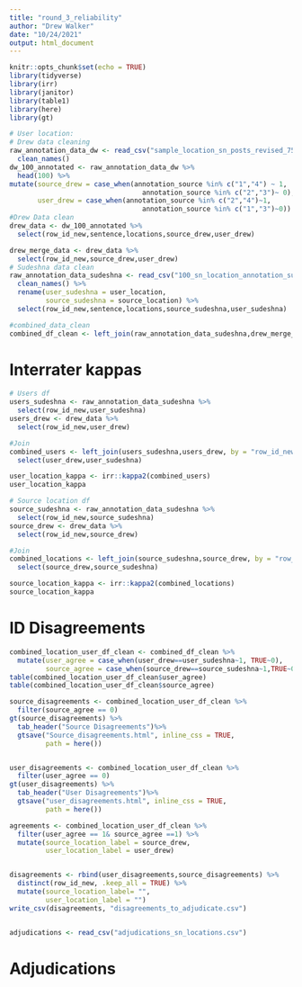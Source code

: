 ```yaml
---
title: "round_3_reliability"
author: "Drew Walker"
date: "10/24/2021"
output: html_document
---
```


```r
knitr::opts_chunk$set(echo = TRUE)
library(tidyverse)
library(irr)
library(janitor)
library(table1)
library(here)
library(gt)
```


```r
# User location: 
# Drew data cleaning
raw_annotation_data_dw <- read_csv("sample_location_sn_posts_revised_750.csv") %>% 
  clean_names()
dw_100_annotated <- raw_annotation_data_dw %>% 
  head(100) %>% 
mutate(source_drew = case_when(annotation_source %in% c("1","4") ~ 1,
                                 annotation_source %in% c("2","3")~ 0),
       user_drew = case_when(annotation_source %in% c("2","4")~1,
                                 annotation_source %in% c("1","3")~0))
#Drew Data clean
drew_data <- dw_100_annotated %>% 
  select(row_id_new,sentence,locations,source_drew,user_drew)

drew_merge_data <- drew_data %>% 
  select(row_id_new,source_drew,user_drew)
# Sudeshna data clean
raw_annotation_data_sudeshna <- read_csv("100_sn_location_annotation_sudeshna_complete.csv") %>% 
  clean_names() %>% 
  rename(user_sudeshna = user_location,
         source_sudeshna = source_location) %>% 
  select(row_id_new,sentence,locations,source_sudeshna,user_sudeshna)

#combined_data_clean
combined_df_clean <- left_join(raw_annotation_data_sudeshna,drew_merge_data, by = "row_id_new")


```

# Interrater kappas 


```r
# Users df
users_sudeshna <- raw_annotation_data_sudeshna %>% 
  select(row_id_new,user_sudeshna)
users_drew <- drew_data %>% 
  select(row_id_new,user_drew)

#Join
combined_users <- left_join(users_sudeshna,users_drew, by = "row_id_new") %>% 
  select(user_drew,user_sudeshna)

user_location_kappa <- irr::kappa2(combined_users)
user_location_kappa

```

```r
# Source location df
source_sudeshna <- raw_annotation_data_sudeshna %>% 
  select(row_id_new,source_sudeshna)
source_drew <- drew_data %>% 
  select(row_id_new,source_drew)

#Join
combined_locations <- left_join(source_sudeshna,source_drew, by = "row_id_new") %>% 
  select(source_drew,source_sudeshna)

source_location_kappa <- irr::kappa2(combined_locations)
source_location_kappa

```


# ID Disagreements 

```r
combined_location_user_df_clean <- combined_df_clean %>% 
  mutate(user_agree = case_when(user_drew==user_sudeshna~1, TRUE~0),
         source_agree = case_when(source_drew==source_sudeshna~1,TRUE~0))
table(combined_location_user_df_clean$user_agree) 
table(combined_location_user_df_clean$source_agree)

source_disagreements <- combined_location_user_df_clean %>% 
  filter(source_agree == 0)
gt(source_disagreements) %>% 
  tab_header("Source Disagreements")%>% 
  gtsave("Source_disagreements.html", inline_css = TRUE, 
         path = here())


user_disagreements <- combined_location_user_df_clean %>% 
  filter(user_agree == 0)
gt(user_disagreements) %>% 
  tab_header("User Disagreements")%>% 
  gtsave("user_disagreements.html", inline_css = TRUE, 
         path = here())

agreements <- combined_location_user_df_clean %>% 
  filter(user_agree == 1& source_agree ==1) %>% 
  mutate(source_location_label = source_drew,
         user_location_label = user_drew)


disagreements <- rbind(user_disagreements,source_disagreements) %>% 
  distinct(row_id_new, .keep_all = TRUE) %>% 
  mutate(source_location_label= "",
         user_location_label = "")
write_csv(disagreements, "disagreements_to_adjudicate.csv")


adjudications <- read_csv("adjudications_sn_locations.csv")
```

# Adjudications


